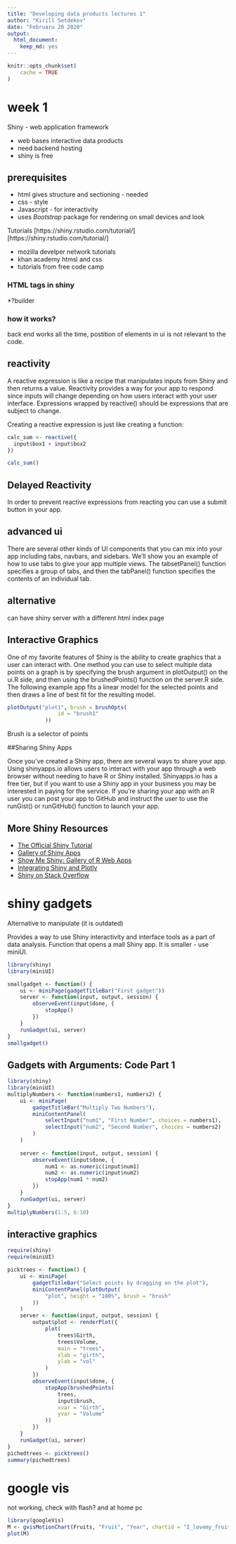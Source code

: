 ```yaml
---
title: "Developing data products lectures 1"
author: "Kirill Setdekov"
date: "Februaru 20 2020"
output:
  html_document:
    keep_md: yes
---
```


```r
knitr::opts_chunk$set(
	cache = TRUE
)
```

# week 1
Shiny - web application framework

* web bases interactive data products
* need backend hosting
* shiny is free

## prerequisites

* html gives structure and sectioning - needed
* css - style
* Javascript - for interactivity
* uses _Bootstrap_ package for rendering on small devices and look

Tutorials [https://shiny.rstudio.com/tutorial/][https://shiny.rstudio.com/tutorial/]

* mozilla develper network tutorials
* khan academy htmsl and css
* tutorials from free code camp

### HTML tags in shiny

*?builder

### how it works?

back end works all the time, postition of elements in ui is not relevant to the code.

## reactivity

A reactive expression is like a recipe that manipulates inputs from Shiny and then returns a value. Reactivity provides a way for your app to respond since inputs will change depending on how users interact with your user interface. Expressions wrapped by reactive() should be expressions that are subject to change.

Creating a reactive expression is just like creating a function:
```r
calc_sum <- reactive({
  input$box1 + input$box2
})

calc_sum()
```
## Delayed Reactivity
In order to prevent reactive expressions from reacting you can use a submit button in your app.

## advanced ui

There are several other kinds of UI components that you can mix into your app including tabs, navbars, and sidebars. We'll show you an example of how to use tabs to give your app multiple views. The tabsetPanel() function specifies a group of tabs, and then the tabPanel() function specifies the contents of an individual tab.

## alternative
can have shiny server with a different html index page  

## Interactive Graphics

One of my favorite features of Shiny is the ability to create graphics that a user can interact with. One method you can use to select multiple data points on a graph is by specifying the brush argument in plotOutput() on the ui.R side, and then using the brushedPoints() function on the server.R side. The following example app fits a linear model for the selected points and then draws a line of best fit for the resulting model.
```r
plotOutput("plot1", brush = brushOpts(
                id = "brush1"
            ))
```
Brush is a selector of points

##Sharing Shiny Apps

Once you've created a Shiny app, there are several ways to share your app. Using shinyapps.io allows users to interact with your app through a web browser without needing to have R or Shiny installed. Shinyapps.io has a free tier, but if you want to use a Shiny app in your business you may be interested in paying for the service. If you're sharing your app with an R user you can post your app to GitHub and instruct the user to use the runGist() or runGitHub() function to launch your app.

## More Shiny Resources

* [The Official Shiny Tutorial](http://shiny.rstudio.com/tutorial/)
* [Gallery of Shiny Apps](http://shiny.rstudio.com/gallery/)
* [Show Me Shiny: Gallery of R Web Apps](http://www.showmeshiny.com/)
* [Integrating Shiny and Plotly](https://plot.ly/r/shiny-tutorial/)
* [Shiny on Stack Overflow](http://stackoverflow.com/questions/tagged/shiny)

# shiny gadgets

Alternative to manipulate (it is outdated)

Provides a way to use Shiny interactivity and interface tools as a part of data analysis.
Function that opens a mall Shiny app. It is smaller - use miniUI.

```r
library(shiny)
library(miniUI)

smallgadget <- function() {
    ui <- miniPage(gadgetTitleBar("First gadget"))
    server <- function(input, output, session) {
        observeEvent(input$done, {
            stopApp()
        })
    }
    runGadget(ui, server)
}
smallgadget()
```

## Gadgets with Arguments: Code Part 1

```r
library(shiny)
library(miniUI)
multiplyNumbers <- function(numbers1, numbers2) {
    ui <- miniPage(
        gadgetTitleBar("Multiply Two Numbers"),
        miniContentPanel(
            selectInput("num1", "First Number", choices = numbers1),
            selectInput("num2", "Second Number", choices = numbers2)
        )
    )
    
    server <- function(input, output, session) {
        observeEvent(input$done, {
            num1 <- as.numeric(input$num1)
            num2 <- as.numeric(input$num2)
            stopApp(num1 * num2)
        })
    }
    runGadget(ui, server)
}
multiplyNumbers(1:5, 6:10)
```

## interactive graphics 

```r
require(shiny)
require(miniUI)

picktrees <- function() {
    ui <- miniPage(
        gadgetTitleBar("Select points by dragging on the plot"),
        miniContentPanel(plotOutput(
            "plot", height = "100%", brush = "brush"
        ))
    )
    server <- function(input, output, session) {
        output$plot <- renderPlot({
            plot(
                trees$Girth,
                trees$Volume,
                main = "trees",
                xlab = "girth",
                ylab = "vol"
            )
        })
        observeEvent(input$done, {
            stopApp(brushedPoints(
                trees,
                input$brush,
                xvar = "Girth",
                yvar = "Volume"
            ))
        })
    }
    runGadget(ui, server)
}
pichedtrees <- picktrees()
summary(pichedtrees)
```

# google vis

not working, check with flash? and at home pc

```r
library(googleVis)
M <- gvisMotionChart(Fruits, "Fruit", "Year", chartid = "I_lovemy_fruit")
plot(M)
```

